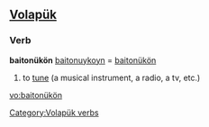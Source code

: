 ==[[Volapük]]==

===Verb===
'''baitonükön'''
[[baitonuykoyn]] = [[baitonükön]]

# to [[tune]] (a musical instrument, a radio, a tv, etc.)

[[Category:Volapük verbs]]

[[vo:baitonükön]]